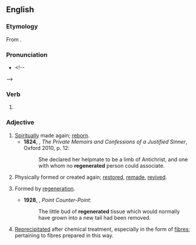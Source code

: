 ==English==

===Etymology===
From {{suffix|en|regenerate|ed}}.

===Pronunciation===
* {{IPA|/ɹiːˈdʒɛnəɹeɪtɪd/|lang=en}}<!--

-->

===Verb===
{{head|en|verb form}}

# {{en-past of|regenerate}}

===Adjective===
{{en-adj}}

# [[spiritually|Spiritually]] made again; [[reborn]].
#* '''1824''', {{w|James Hogg}}, ''The Private Memoirs and Confessions of a Justified Sinner'', Oxford 2010, p. 12:
#*: She declared her helpmate to be a limb of Antichrist, and one with whom no '''regenerated''' person could associate.
# Physically formed or created again; [[restored]], [[remade]], [[revived]].
# {{lb|en|biology|medicine}} Formed by [[regeneration]].
#* '''1928''', {{w|Aldous Huxley}}, ''Point Counter-Point'':
#*: The little bud of '''regenerated''' tissue which would normally have grown into a new tail had been removed.
# {{lb|en|chemistry|textiles}} [[reprecipitated|Reprecipitated]] after chemical treatment, especially in the form of [[fibre]]s; pertaining to fibres prepared in this way.